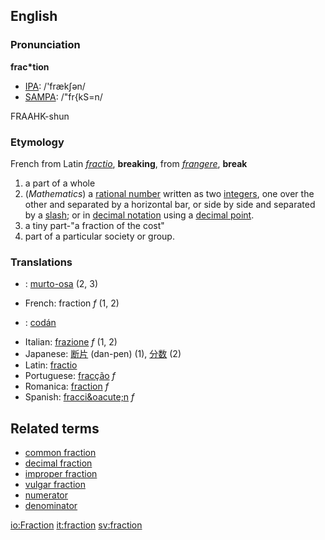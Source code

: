 ==English==
===Pronunciation===

'''frac*tion'''
*[[IPA]]: /'frækʃən/
*[[SAMPA]]: /"fr{kS=n/
FRAAHK-shun
===Etymology===

French from Latin ''[[fractio]]'', '''breaking''', from ''[[frangere]]'', '''break'''

# a part of a whole
# (''Mathematics'') a [[rational number]] written as two [[integer]]s, one over the other and separated by a horizontal bar, or side by side and separated by a [[slash]]; or in [[decimal notation]] using a [[decimal point]].
# a tiny part-"a fraction of the cost"
# part of a particular society or group.

===Translations===
*{{msg:fi}}: [[murto-osa]] (2, 3)
*French: fraction ''f'' (1, 2)
*{{ga}}: [[codán]]
*Italian: [[frazione]] ''f'' (1, 2)
*Japanese: [[断片]] (dan-pen) (1), [[分数]] (2)
*Latin: [[fractio]]
*Portuguese: [[fracção]] ''f''
*Romanica: [[fraction]] ''f''
*Spanish: [[fracci&oacute;n]] ''f''

==Related terms==
*[[common fraction]]
*[[decimal fraction]]
*[[improper fraction]]
*[[vulgar fraction]]
*[[numerator]]
*[[denominator]]

[[io:Fraction]]
[[it:fraction]]
[[sv:fraction]]